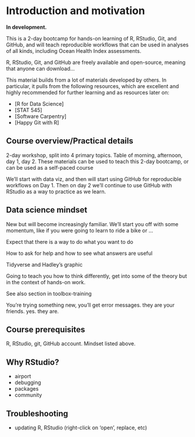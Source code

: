 # Introduction and motivation {#intro}


**In development.** 

This is a 2-day bootcamp for hands-on learning of R, RStudio, Git, and GitHub, and will teach reproducible workflows that can be used in analyses of all kinds, including Ocean Health Index assessments. 

R, RStudio, Git, and GitHub are freely available and open-source, meaning that anyone can download...

This material builds from a lot of materials developed by others. In particular, it pulls from the following resources, which are excellent and highly recommended for further learning and as resources later on: 

- [R for Data Science]
- [STAT 545]
- [Software Carpentry]
- [Happy Git with R]

## Course overview/Practical details

2-day workshop, split into 4 primary topics. Table of morning, afternoon, day 1, day 2. These materials can be used to teach this 2-day bootcamp, or can be used as a self-paced course

We’ll start with data viz, and then will start using GitHub for reproducible workflows on Day 1. Then on day 2 we’ll continue to use GitHub with RStudio as a way to practice as we learn.

## Data science mindset

New but will become increasingly familiar. We’ll start you off with some momentum, like if you were going to learn to ride a bike or ...

Expect that there is a way to do what you want to do

How to ask for help and how to see what answers are useful

Tidyverse and Hadley’s graphic

Going to teach you how to think differently, get into some of the theory but in the context of hands-on work.


See also section in toolbox-training


You're trying something new, you'll get error messages. they are your friends. yes. they are. 

## Course prerequisites 

R, RStudio, git, GitHub account.
Mindset listed above. 


## Why RStudio?

- airport
- debugging
- packages
- community

## Troubleshooting
- updating R, RStudio (right-click on 'open', replace, etc)

